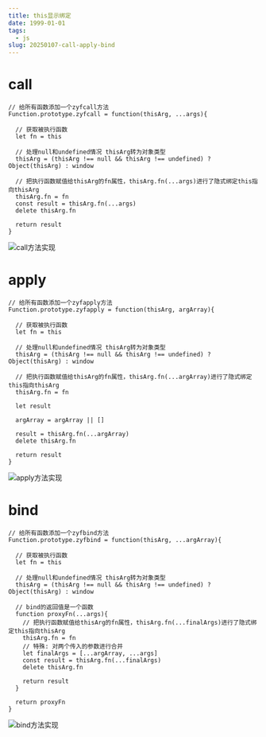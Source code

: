 ```yaml
---
title: this显示绑定
date: 1999-01-01
tags:  
  - js
slug: 20250107-call-apply-bind
---
```


# call

```
// 给所有函数添加一个zyfcall方法
Function.prototype.zyfcall = function(thisArg, ...args){
  
  // 获取被执行函数
  let fn = this

  // 处理null和undefined情况 thisArg转为对象类型
  thisArg = (thisArg !== null && thisArg !== undefined) ? Object(thisArg) : window

  // 把执行函数赋值给thisArg的fn属性，thisArg.fn(...args)进行了隐式绑定this指向thisArg
  thisArg.fn = fn
  const result = thisArg.fn(...args)
  delete thisArg.fn

  return result
}
```
![call方法实现](/img/display/call.png)

# apply
```
// 给所有函数添加一个zyfapply方法
Function.prototype.zyfapply = function(thisArg, argArray){
  
  // 获取被执行函数
  let fn = this

  // 处理null和undefined情况 thisArg转为对象类型
  thisArg = (thisArg !== null && thisArg !== undefined) ? Object(thisArg) : window

  // 把执行函数赋值给thisArg的fn属性，thisArg.fn(...argArray)进行了隐式绑定this指向thisArg
  thisArg.fn = fn

  let result

  argArray = argArray || []

  result = thisArg.fn(...argArray)
  delete thisArg.fn

  return result
}
```
![apply方法实现](/img/display/apply.png)

# bind
```
// 给所有函数添加一个zyfbind方法
Function.prototype.zyfbind = function(thisArg, ...argArray){
  
  // 获取被执行函数
  let fn = this

  // 处理null和undefined情况 thisArg转为对象类型
  thisArg = (thisArg !== null && thisArg !== undefined) ? Object(thisArg) : window

  // bind的返回值是一个函数
  function proxyFn(...args){
    // 把执行函数赋值给thisArg的fn属性，thisArg.fn(...finalArgs)进行了隐式绑定this指向thisArg
    thisArg.fn = fn
    // 特殊: 对两个传入的参数进行合并
    let finalArgs = [...argArray, ...args]
    const result = thisArg.fn(...finalArgs)
    delete thisArg.fn
  
    return result
  }

  return proxyFn
}
```
![bind方法实现](/img/display/bind.png)
